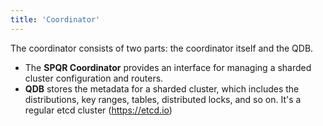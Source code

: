 ```yaml
---
title: 'Coordinator'
---
```


The coordinator consists of two parts: the coordinator itself and the QDB.

- The **SPQR Coordinator** provides an interface for managing a sharded cluster configuration and routers. 
- **QDB** stores the metadata for a sharded cluster, which includes the distributions, key ranges, tables, distributed locks, and so on. It's a regular etcd cluster (https://etcd.io)
